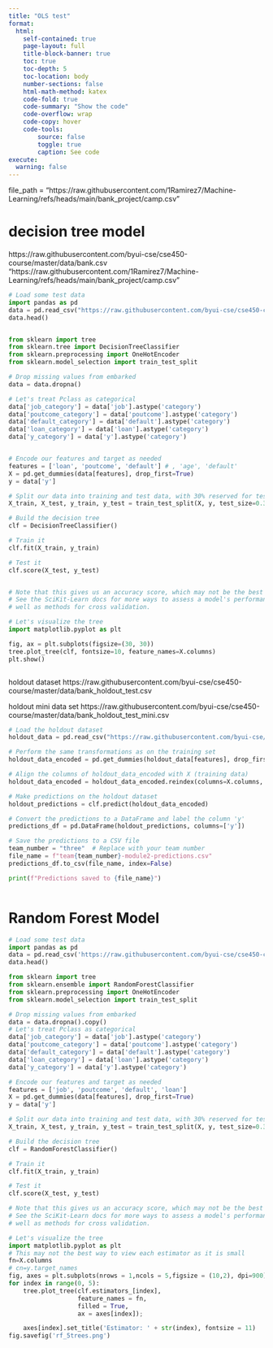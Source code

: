 ```yaml
---
title: "OLS test"
format:
  html:
    self-contained: true
    page-layout: full
    title-block-banner: true
    toc: true
    toc-depth: 5
    toc-location: body
    number-sections: false
    html-math-method: katex
    code-fold: true
    code-summary: "Show the code"
    code-overflow: wrap
    code-copy: hover
    code-tools:
        source: false
        toggle: true
        caption: See code
execute: 
  warning: false 
---
```



file_path = "https://raw.githubusercontent.com/1Ramirez7/Machine-Learning/refs/heads/main/bank_project/camp.csv"




# decision tree model

https://raw.githubusercontent.com/byui-cse/cse450-course/master/data/bank.csv
"https://raw.githubusercontent.com/1Ramirez7/Machine-Learning/refs/heads/main/bank_project/camp.csv"

```python

# Load some test data
import pandas as pd
data = pd.read_csv("https://raw.githubusercontent.com/byui-cse/cse450-course/master/data/bank.csv")
data.head()


from sklearn import tree
from sklearn.tree import DecisionTreeClassifier
from sklearn.preprocessing import OneHotEncoder
from sklearn.model_selection import train_test_split

# Drop missing values from embarked
data = data.dropna()

# Let's treat Pclass as categorical
data['job_category'] = data['job'].astype('category')
data['poutcome_category'] = data['poutcome'].astype('category')
data['default_category'] = data['default'].astype('category')
data['loan_category'] = data['loan'].astype('category')
data['y_category'] = data['y'].astype('category')


# Encode our features and target as needed
features = ['loan', 'poutcome', 'default'] # , 'age', 'default'
X = pd.get_dummies(data[features], drop_first=True)
y = data['y']

# Split our data into training and test data, with 30% reserved for testing
X_train, X_test, y_train, y_test = train_test_split(X, y, test_size=0.30)

# Build the decision tree
clf = DecisionTreeClassifier()

# Train it
clf.fit(X_train, y_train)

# Test it 
clf.score(X_test, y_test)



```


```python
# Note that this gives us an accuracy score, which may not be the best metric.
# See the SciKit-Learn docs for more ways to assess a model's performance, as
# well as methods for cross validation.

# Let's visualize the tree
import matplotlib.pyplot as plt

fig, ax = plt.subplots(figsize=(30, 30))
tree.plot_tree(clf, fontsize=10, feature_names=X.columns)
plt.show()



```

holdout dataset
https://raw.githubusercontent.com/byui-cse/cse450-course/master/data/bank_holdout_test.csv

holdout mini data set
https://raw.githubusercontent.com/byui-cse/cse450-course/master/data/bank_holdout_test_mini.csv


```python

# Load the holdout dataset
holdout_data = pd.read_csv("https://raw.githubusercontent.com/byui-cse/cse450-course/master/data/bank_holdout_test.csv")

# Perform the same transformations as on the training set
holdout_data_encoded = pd.get_dummies(holdout_data[features], drop_first=True)

# Align the columns of holdout_data_encoded with X (training data)
holdout_data_encoded = holdout_data_encoded.reindex(columns=X.columns, fill_value=0)

# Make predictions on the holdout dataset
holdout_predictions = clf.predict(holdout_data_encoded)

# Convert the predictions to a DataFrame and label the column 'y'
predictions_df = pd.DataFrame(holdout_predictions, columns=['y'])

# Save the predictions to a CSV file
team_number = "three"  # Replace with your team number
file_name = f"team{team_number}-module2-predictions.csv"
predictions_df.to_csv(file_name, index=False)

print(f"Predictions saved to {file_name}")



```







# Random Forest Model

```python
# Load some test data
import pandas as pd
data = pd.read_csv('https://raw.githubusercontent.com/byui-cse/cse450-course/master/data/bank.csv')
data.head()

from sklearn import tree
from sklearn.ensemble import RandomForestClassifier
from sklearn.preprocessing import OneHotEncoder
from sklearn.model_selection import train_test_split

# Drop missing values from embarked
data = data.dropna().copy()
# Let's treat Pclass as categorical
data['job_category'] = data['job'].astype('category')
data['poutcome_category'] = data['poutcome'].astype('category')
data['default_category'] = data['default'].astype('category')
data['loan_category'] = data['loan'].astype('category')
data['y_category'] = data['y'].astype('category')

# Encode our features and target as needed
features = ['job', 'poutcome', 'default', 'loan']
X = pd.get_dummies(data[features], drop_first=True)
y = data['y']

# Split our data into training and test data, with 30% reserved for testing
X_train, X_test, y_train, y_test = train_test_split(X, y, test_size=0.30)

# Build the decision tree
clf = RandomForestClassifier()

# Train it
clf.fit(X_train, y_train)

# Test it
clf.score(X_test, y_test)

# Note that this gives us an accuracy score, which may not be the best metric.
# See the SciKit-Learn docs for more ways to assess a model's performance, as
# well as methods for cross validation.
```



```python
# Let's visualize the tree
import matplotlib.pyplot as plt
# This may not the best way to view each estimator as it is small
fn=X.columns
# cn=y.target_names
fig, axes = plt.subplots(nrows = 1,ncols = 5,figsize = (10,2), dpi=900)
for index in range(0, 5):
    tree.plot_tree(clf.estimators_[index],
                   feature_names = fn,
                   filled = True,
                   ax = axes[index]);

    axes[index].set_title('Estimator: ' + str(index), fontsize = 11)
fig.savefig('rf_5trees.png')
```



